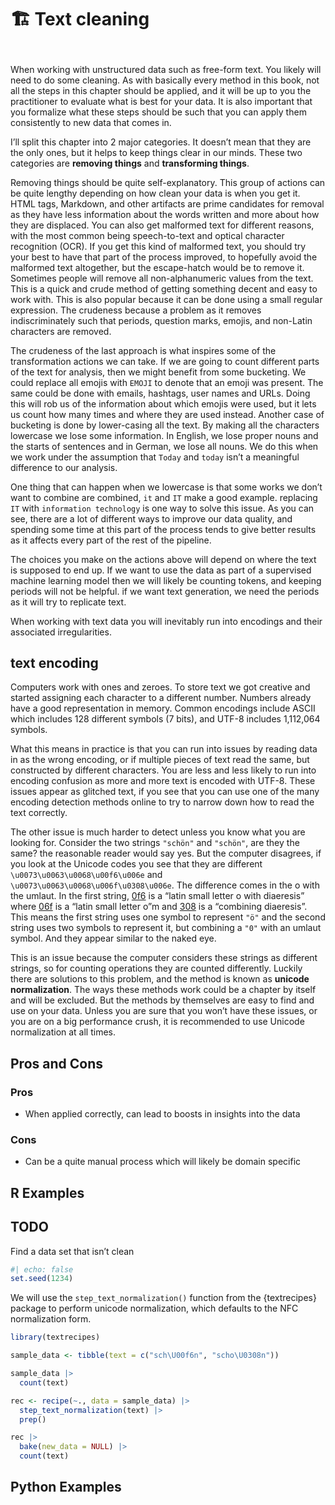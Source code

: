 # 🏗️ Text cleaning {#sec-text-cleaning}

::: {style="visibility: hidden; height: 0px;"}
## Text cleaning
:::

When working with unstructured data such as free-form text. You likely will need to do some cleaning. As with basically every method in this book, not all the steps in this chapter should be applied, and it will be up to you the practitioner to evaluate what is best for your data. It is also important that you formalize what these steps should be such that you can apply them consistently to new data that comes in.

I'll split this chapter into 2 major categories. It doesn't mean that they are the only ones, but it helps to keep things clear in our minds. These two categories are **removing things** and **transforming things**.

Removing things should be quite self-explanatory. This group of actions can be quite lengthy depending on how clean your data is when you get it. HTML tags, Markdown, and other artifacts are prime candidates for removal as they have less information about the words written and more about how they are displaced. You can also get malformed text for different reasons, with the most common being speech-to-text and optical character recognition (OCR). If you get this kind of malformed text, you should try your best to have that part of the process improved, to hopefully avoid the malformed text altogether, but the escape-hatch would be to remove it. Sometimes people will remove all non-alphanumeric values from the text. This is a quick and crude method of getting something decent and easy to work with. This is also popular because it can be done using a small regular expression. The crudeness because a problem as it removes indiscriminately such that periods, question marks, emojis, and non-Latin characters are removed.

The crudeness of the last approach is what inspires some of the transformation actions we can take. If we are going to count different parts of the text for analysis, then we might benefit from some bucketing. We could replace all emojis with `EMOJI` to denote that an emoji was present. The same could be done with emails, hashtags, user names and URLs. Doing this will rob us of the information about which emojis were used, but it lets us count how many times and where they are used instead. Another case of bucketing is done by lower-casing all the text. By making all the characters lowercase we lose some information. In English, we lose proper nouns and the starts of sentences and in German, we lose all nouns. We do this when we work under the assumption that `Today` and `today` isn't a meaningful difference to our analysis.

One thing that can happen when we lowercase is that some works we don't want to combine are combined, `it` and `IT` make a good example. replacing `IT` with `information technology` is one way to solve this issue. As you can see, there are a lot of different ways to improve our data quality, and spending some time at this part of the process tends to give better results as it affects every part of the rest of the pipeline.

The choices you make on the actions above will depend on where the text is supposed to end up. If we want to use the data as part of a supervised machine learning model then we will likely be counting tokens, and keeping periods will not be helpful. if we want text generation, we need the periods as it will try to replicate text.

When working with text data you will inevitably run into encodings and their associated irregularities.

::: {.callout-note}
# text encoding

Computers work with ones and zeroes. To store text we got creative and started assigning each character to a different number. Numbers already have a good representation in memory. Common encodings include ASCII which includes 128 different symbols (7 bits), and UTF-8 includes 1,112,064 symbols.
:::

What this means in practice is that you can run into issues by reading data in as the wrong encoding, or if multiple pieces of text read the same, but constructed by different characters. You are less and less likely to run into encoding confusion as more and more text is encoded with UTF-8. These issues appear as glitched text, if you see that you can use one of the many encoding detection methods online to try to narrow down how to read the text correctly.

The other issue is much harder to detect unless you know what you are looking for. Consider the two strings `"schön"` and `"schön"`, are they the same? the reasonable reader would say yes. But the computer disagrees, if you look at the Unicode codes you see that they are different `\u0073\u0063\u0068\u00f6\u006e` and `\u0073\u0063\u0068\u006f\u0308\u006e`. The difference comes in the o with the umlaut. In the first string, [\u00f6](https://www.fileformat.info/info/unicode/char/00f6/index.htm) is a "latin small letter o with diaeresis" where [\u006f](https://www.fileformat.info/info/unicode/char/006f/index.htm) is a "latin small letter o"m and [\u0308](https://www.fileformat.info/info/unicode/char/0308/index.htm) is a "combining diaeresis". This means the first string uses one symbol to represent `"ö"` and the second string uses two symbols to represent it, but combining a `"0"` with an umlaut symbol. And they appear similar to the naked eye.

This is an issue because the computer considers these strings as different strings, so for counting operations they are counted differently. Luckily there are solutions to this problem, and the method is known as **unicode normalization**. The ways these methods work could be a chapter by itself and will be excluded. But the methods by themselves are easy to find and use on your data. Unless you are sure that you won't have these issues, or you are on a big performance crush, it is recommended to use Unicode normalization at all times. 

## Pros and Cons

### Pros

- When applied correctly, can lead to boosts in insights into the data

### Cons

- Can be a quite manual process which will likely be domain specific

## R Examples

::: {.callout-caution}
# TODO

Find a data set that isn't clean
:::

```r
#| echo: false
set.seed(1234)
```

We will use the `step_text_normalization()` function from the {textrecipes} package to perform unicode normalization, which defaults to the NFC normalization form.

```r
library(textrecipes)

sample_data <- tibble(text = c("sch\U00f6n", "scho\U0308n"))

sample_data |>
  count(text)

rec <- recipe(~., data = sample_data) |>
  step_text_normalization(text) |>
  prep()

rec |>
  bake(new_data = NULL) |>
  count(text)
```

## Python Examples


